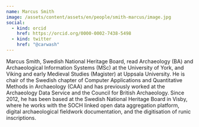 ```yaml
---
name: Marcus Smith
image: /assets/content/assets/en/people/smith-marcus/image.jpg
social:
  - kind: orcid
    href: https://orcid.org/0000-0002-7438-5498
  - kind: twitter
    href: "@carwash"
---
```

Marcus Smith, Swedish National Heritage Board, read Archaeology (BA) and Archaeological Information Systems (MSc) at the University of York, and Viking and early Medieval Studies (Magister) at Uppsala University. He is chair of the Swedish chapter of Computer Applications and Quantitative Methods in Archaeology (CAA) and has previously worked at the Archaeology Data Service and the Council for British Archaeology. Since 2012, he has been based at the Swedish National Heritage Board in Visby, where he works with the SOCH linked open data aggregation platform, digital archaeological fieldwork documentation, and the digitisation of runic inscriptions.